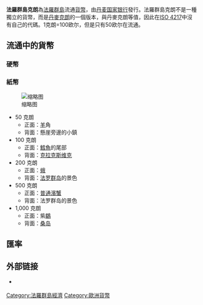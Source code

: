 {{Infobox Currency
| currency_name_in_local = færøsk krone <small>{{da icon}}</small><br/>føroysk króna <small>{{fo icon}}</small>
| image_1 = 
| image_title_1= 
| iso_code = DKK
| using_countries = ''{{flag|法罗群岛}}''
| inflation_rate = 1.8%
| inflation_source_date = ''[https://www.cia.gov/library/publications/the-world-factbook/fields/2092.html The World Factbook]'', 2005
| pegged_with = 與[[丹麥克朗|丹麥克朗]]同等值
| subunit_ratio_1 = 1/100
| subunit_name_1 = oyra
| symbol = kr
| plural = krónur
| plural_subunit_1 = oyrur
| used_coins = 25, 50 øre, 1, 2, 5, 10, 20 kroner
| used_banknotes = 50, 100, 200, 500, 1000 krónur
| issuing_authority = [[丹麦国家银行|丹麦国家银行]]
| issuing_authority_website = www.nationalbanken.dk
}}

'''法羅群島克朗'''為[[法羅群島|法羅群島]]流通[[貨幣|貨幣]]，由[[丹麦国家银行|丹麦国家银行]]發行。法羅群島克朗不是一種獨立的貨幣，而是[[丹麥克朗|丹麥克朗]]的一個版本，與丹麥克朗等值，因此在[[ISO_4217|ISO 4217]]中沒有自己的代碼。1克朗=100欧尔，但是只有50欧尔在流通。

==流通中的貨幣==
===硬幣===
===紙幣===
[[File:Faroese_krona_banknote_set.jpg|缩略图]]
*50 克朗
**正面：[[羊|羊]]角
**背面：懸崖旁邊的小鎮
*100 克朗
**正面：[[鱈魚|鱈魚]]的尾部
**背面：[[克拉克斯维克|克拉克斯维克]]
*200 克朗
**正面：[[蛾|蛾]]
**背面：[[法罗群岛|法罗群岛]]的景色
*500 克朗
**正面：[[普通濱蟹|普通濱蟹]]
**背面：法罗群岛的景色
*1,000 克朗
**正面：紫[[鷸科|鷸]]
**背面：[[桑島_(法羅群島)|桑岛]]
== 匯率 ==
{{Exchange Rate|DKK}}
==外部链接==
* {{cite web|url=http://www.bis-ans-ende-der-welt.net/Faeroeer-B.htm|title=法罗群岛的钞票 (The banknotes of the Faroe Islands)|editor=Heiko Otto|accessdate=2017-12-12|archive-date=2019-06-11|archive-url=https://web.archive.org/web/20190611175817/https://www.bis-ans-ende-der-welt.net/Faeroeer-B.htm|dead-url=no}} {{en}} {{de}}

{{Faroes-stub}}
{{Currencies of Europe}}
{{Krona}}

[[Category:法羅群島經濟|Category:法羅群島經濟]]
[[Category:歐洲貨幣|Category:歐洲貨幣]]